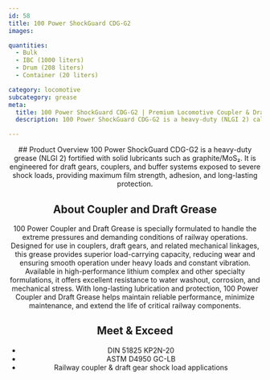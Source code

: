```yaml
---
id: 58
title: 100 Power ShockGuard CDG-G2
images:

quantities:
  - Bulk
  - IBC (1000 liters)
  - Drum (208 liters)
  - Container (20 liters)

category: locomotive
subcategory: grease
meta:
  title: 100 Power ShockGuard CDG-G2 | Premium Locomotive Coupler & Draft Gear Grease
  description: 100 Power ShockGuard CDG-G2 is a heavy-duty (NLGI 2) calcium sulfonate grease fortified with graphite/MoS₂ for railway couplers, draft gears, and buffer systems. It delivers exceptional load-carrying capacity, adhesion, EP performance, and resistance to water washout, corrosion, and shock loads. Meets DIN 51825 KP2N-20 and ASTM D4950 GC-LB standards for reliable freight, passenger, and shunting locomotive operations.

---
```


<Header>
  ## Product Overview
 100 Power ShockGuard CDG-G2 is a heavy-duty grease (NLGI 2) fortified with solid lubricants such as graphite/MoS₂. It is engineered for draft gears, couplers, and buffer systems exposed to severe shock loads, providing maximum film strength, adhesion, and long-lasting protection.

  ## About Coupler and Draft Grease
  100 Power Coupler and Draft Grease is specially formulated to handle the extreme pressures and demanding conditions of railway operations. Designed for use in couplers, draft gears, and related mechanical linkages, this grease provides superior load-carrying capacity, reducing wear and ensuring smooth operation under heavy loads and constant vibration. Available in high-performance lithium complex and other specialty formulations, it offers excellent resistance to water washout, corrosion, and mechanical stress. With long-lasting lubrication and protection, 100 Power Coupler and Draft Grease helps maintain reliable performance, minimize maintenance, and extend the life of critical railway components.

  ## Meet & Exceed
- DIN 51825 KP2N-20
- ASTM D4950 GC-LB
- Railway coupler & draft gear shock load applications

</Header>
